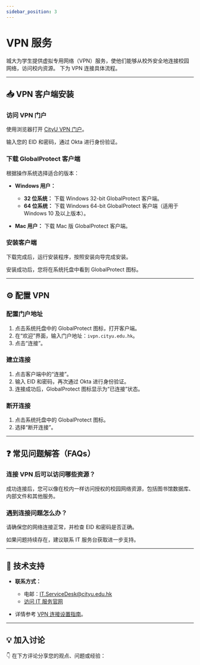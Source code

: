 ```yaml
---
sidebar_position: 3
---
```



# VPN 服务

城大为学生提供虚拟专用网络（VPN）服务，使他们能够从校外安全地连接校园网络，访问校内资源。
下为 VPN 连接具体流程。

---

## 📥 VPN 客户端安装

### 访问 VPN 门户

使用浏览器打开 [CityU VPN 门户](https://ivpn.cityu.edu.hk)。

输入您的 EID 和密码，通过 Okta 进行身份验证。

### 下载 GlobalProtect 客户端

根据操作系统选择适合的版本：

- **Windows 用户：**
    - **32 位系统：** 下载 Windows 32-bit GlobalProtect 客户端。
    - **64 位系统：** 下载 Windows 64-bit GlobalProtect 客户端（适用于 Windows 10 及以上版本）。

- **Mac 用户：** 下载 Mac 版 GlobalProtect 客户端。

### 安装客户端

下载完成后，运行安装程序，按照安装向导完成安装。

安装成功后，您将在系统托盘中看到 GlobalProtect 图标。

---

## ⚙️ 配置 VPN

### 配置门户地址

1. 点击系统托盘中的 GlobalProtect 图标，打开客户端。
2. 在“欢迎”界面，输入门户地址：`ivpn.cityu.edu.hk`。
3. 点击“连接”。

### 建立连接

1. 点击客户端中的“连接”。
2. 输入 EID 和密码，再次通过 Okta 进行身份验证。
3. 连接成功后，GlobalProtect 图标显示为“已连接”状态。

### 断开连接

1. 点击系统托盘中的 GlobalProtect 图标。
2. 选择“断开连接”。

---

## ❓ 常见问题解答（FAQs）

### 连接 VPN 后可以访问哪些资源？

成功连接后，您可以像在校内一样访问授权的校园网络资源，包括图书馆数据库、内部文件和其他服务。

### 遇到连接问题怎么办？

请确保您的网络连接正常，并检查 EID 和密码是否正确。

如果问题持续存在，建议联系 IT 服务台获取进一步支持。

---

## 🔧 技术支持

- **联系方式：**
    - 电邮：IT.ServiceDesk@cityu.edu.hk
    - [访问 IT 服务官网](https://www.cityu.edu.hk/its/services-facilities/virtual-private-network-vpn)

- 详情参考 [VPN 连接设置指南](https://www.cityu.edu.hk/csc/deptweb/support/faq/VPN_setup.htm)。

---

## **💡 加入讨论**

👇 在下方评论分享您的观点、问题或经验：
<Utterances />
